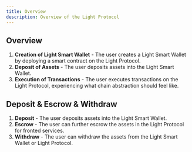 ```yaml
---
title: Overview
description: Overview of the Light Protocol 
---
```


## Overview

1. **Creation of Light Smart Wallet** - The user creates a Light Smart Wallet by deploying a smart contract on the Light Protocol.
2. **Deposit of Assets** - The user deposits assets into the Light Smart Wallet.
3. **Execution of Transactions** - The user executes transactions on the Light Protocol, experiencing what chain abstraction should feel like.

## Deposit & Escrow & Withdraw

1. **Deposit** - The user deposits assets into the Light Smart Wallet.
2. **Escrow** - The user can further escrow the assets in the Light Protocol for fronted services.
3. **Withdraw** - The user can withdraw the assets from the Light Smart Wallet or Light Protocol.

